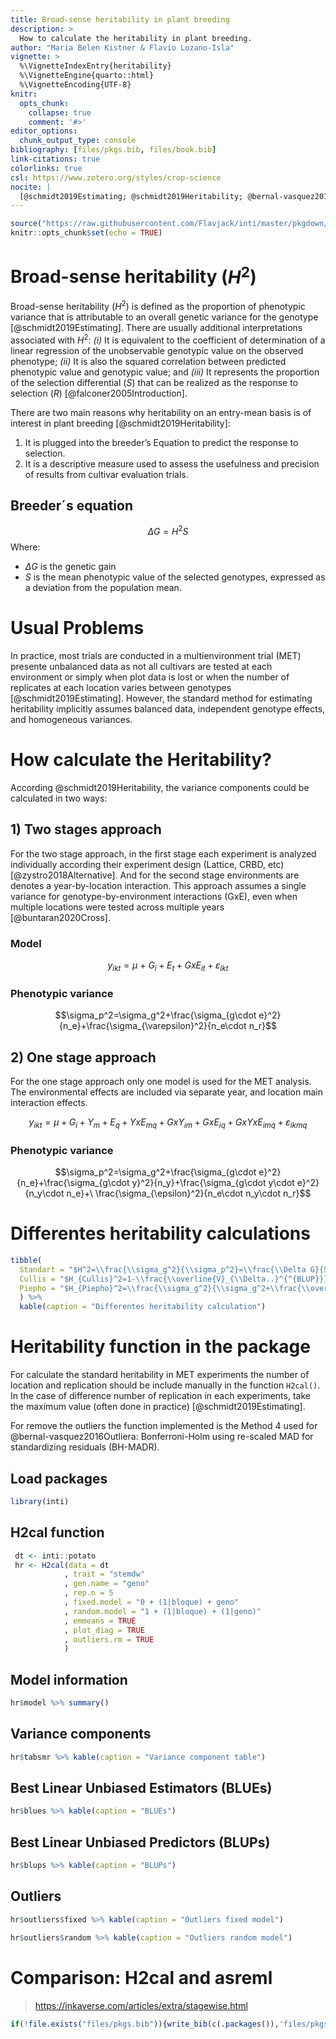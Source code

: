 ```yaml
---
title: Broad-sense heritability in plant breeding
description: > 
  How to calculate the heritability in plant breeding.
author: "Maria Belen Kistner & Flavio Lozano-Isla"
vignette: >
  %\VignetteIndexEntry{heritability}
  %\VignetteEngine{quarto::html}
  %\VignetteEncoding{UTF-8}
knitr:
  opts_chunk: 
    collapse: true
    comment: '#>'
editor_options: 
  chunk_output_type: console
bibliography: [files/pkgs.bib, files/book.bib]
link-citations: true
colorlinks: true
csl: https://www.zotero.org/styles/crop-science
nocite: |  
  [@schmidt2019Estimating; @schmidt2019Heritability; @bernal-vasquez2016Outliera;  @buntaran2020Cross; @bolker2021Mean]
---
```


```r
source("https://raw.githubusercontent.com/Flavjack/inti/master/pkgdown/favicon/docs.r")
knitr::opts_chunk$set(echo = TRUE)
```

# Broad-sense heritability ($H^2$)

Broad-sense heritability ($H^2$) is defined as the proportion of phenotypic variance that is attributable to an overall genetic variance for the genotype [@schmidt2019Estimating]. There are usually additional interpretations associated with $H^2$: *(i)* It is equivalent to the coefficient of determination of a linear regression of the unobservable genotypic value on the observed phenotype; *(ii)* It is also the squared correlation between predicted phenotypic value and genotypic value; and *(iii)* It represents the proportion of the selection differential ($S$) that can be realized as the response to selection ($R$) [@falconer2005Introduction].

There are two main reasons why heritability on an entry-mean basis is of interest in plant breeding [@schmidt2019Heritability]:

1.  It is plugged into the breeder’s Equation to predict the response to selection.
2.  It is a descriptive measure used to assess the usefulness and precision of results from cultivar evaluation trials.

## Breeder´s equation

$$\Delta G=H^2S$$ Where:

-   $\Delta G$ is the genetic gain
-   $S$ is the mean phenotypic value of the selected genotypes, expressed as a deviation from the population mean.

# Usual Problems

In practice, most trials are conducted in a multienvironment trial (MET) presente unbalanced data as not all cultivars are tested at each environment or simply when plot data is lost or when the number of replicates at each location varies between genotypes [@schmidt2019Estimating]. However, the standard method for estimating heritability implicitly assumes balanced data, independent genotype effects, and homogeneous variances.

# How calculate the Heritability?

According @schmidt2019Heritability, the variance components could be calculated in two ways:

## 1) Two stages approach

For the two stage approach, in the first stage each experiment is analyzed individually according their experiment design (Lattice, CRBD, etc) [@zystro2018Alternative]. And for the second stage environments are denotes a year-by-location interaction. This approach assumes a single variance for genotype-by-environment interactions (GxE), even when multiple locations were tested across multiple years [@buntaran2020Cross].

### Model

$$y_{ikt}=\mu\ +\ G_i+E_t+GxE_{it}+\varepsilon_{ikt}$$

### Phenotypic variance

$$\sigma_p^2=\sigma_g^2+\frac{\sigma_{g\cdot e}^2}{n_e}+\frac{\sigma_{\varepsilon}^2}{n_e\cdot n_r}$$

## 2) One stage approach

For the one stage approach only one model is used for the MET analysis. The environmental effects are included via separate year, and location main interaction effects.

$$y_{ikt}=\mu+G_i+Y_m+E_q+YxE_{mq}+GxY_{im}+GxE_{iq}+GxYxE_{imq}+\varepsilon_{ikmq}$$

### Phenotypic variance

$$\sigma_p^2=\sigma_g^2+\frac{\sigma_{g\cdot e}^2}{n_e}+\frac{\sigma_{g\cdot y}^2}{n_y}+\frac{\sigma_{g\cdot y\cdot e}^2}{n_y\cdot n_e}+\ \frac{\sigma_{\epsilon}^2}{n_e\cdot n_y\cdot n_r}$$

# Differentes heritability calculations

```r
tibble(
  Standart = "$H^2=\\frac{\\sigma_g^2}{\\sigma_p^2}=\\frac{\\Delta G}{S}$",
  Cullis = "$H_{Cullis}^2=1-\\frac{\\overline{V}_{\\Delta..}^{^{BLUP}}}{2\\cdot\\sigma_g^2}$",
  Piepho = "$H_{Piepho}^2=\\frac{\\sigma_g^2}{\\sigma_g^2+\\frac{\\overline{V}_{\\Delta..}^{BLUE}}{2}}$"
  ) %>% 
  kable(caption = "Differentes heritability calculation")
```

# Heritability function in the package

For calculate the standard heritability in MET experiments the number of location and replication should be include manually in the function `H2cal()`. In the case of difference number of replication in each experiments, take the maximum value (often done in practice) [@schmidt2019Estimating].

For remove the outliers the function implemented is the Method 4 used for @bernal-vasquez2016Outliera: Bonferroni-Holm using re-scaled MAD for standardizing residuals (BH-MADR).

## Load packages

```r
library(inti)
```

## H2cal function

```r
 dt <- inti::potato
 hr <- H2cal(data = dt
            , trait = "stemdw"
            , gen.name = "geno"
            , rep.n = 5
            , fixed.model = "0 + (1|bloque) + geno"
            , random.model = "1 + (1|bloque) + (1|geno)"
            , emmeans = TRUE
            , plot_diag = TRUE
            , outliers.rm = TRUE
            )
```

## Model information

```r
hr$model %>% summary()
```

## Variance components

```r
hr$tabsmr %>% kable(caption = "Variance component table")
```

## Best Linear Unbiased Estimators (BLUEs)

```r
hr$blues %>% kable(caption = "BLUEs")
```

## Best Linear Unbiased Predictors (BLUPs)

```r
hr$blups %>% kable(caption = "BLUPs")
```

## Outliers

```r
hr$outliers$fixed %>% kable(caption = "Outliers fixed model")
```

```r
hr$outliers$random %>% kable(caption = "Outliers random model")
```

# Comparison: H2cal and asreml

> <https://inkaverse.com/articles/extra/stagewise.html>

::: {#refs}
:::

```r
if(!file.exists("files/pkgs.bib")){write_bib(c(.packages()),'files/pkgs.bib')}
```

